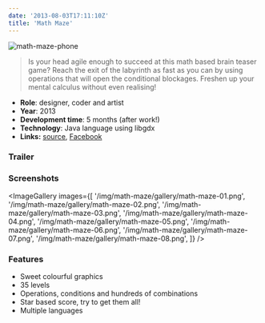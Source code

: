 ```yaml
---
date: '2013-08-03T17:11:10Z'
title: 'Math Maze'
---
```


![math-maze-phone](/img/math-maze/math-maze-phone.jpg)

> Is your head agile enough to succeed at this math based brain teaser game? Reach the exit of the labyrinth as fast as you can by using operations that will open the conditional blockages. Freshen up your mental calculus without even realising!

- **Role**: designer, coder and artist
- **Year**: 2013
- **Development time**: 5 months (after work!)
- **Technology**: Java language using libgdx
- **Links:** [source](https://github.com/dsaltares/math-maze), [Facebook](https://www.facebook.com/siondream)

### Trailer

<YouTube videoId="mYbCyXeNJuM" />

### Screenshots

<ImageGallery
  images={[
    '/img/math-maze/gallery/math-maze-01.png',
    '/img/math-maze/gallery/math-maze-02.png',
    '/img/math-maze/gallery/math-maze-03.png',
    '/img/math-maze/gallery/math-maze-04.png',
    '/img/math-maze/gallery/math-maze-05.png',
    '/img/math-maze/gallery/math-maze-06.png',
    '/img/math-maze/gallery/math-maze-07.png',
    '/img/math-maze/gallery/math-maze-08.png',
  ]}
/>

### Features

- Sweet colourful graphics
- 35 levels
- Operations, conditions and hundreds of combinations
- Star based score, try to get them all!
- Multiple languages
